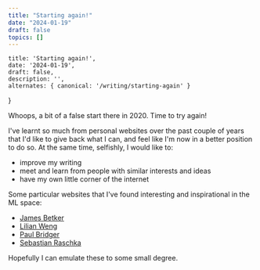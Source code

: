```yaml
---
title: "Starting again!"
date: "2024-01-19"
draft: false
topics: []
---
```


    title: 'Starting again!',
    date: '2024-01-19',
    draft: false,
    description: '',
    alternates: { canonical: '/writing/starting-again' }
}

Whoops, a bit of a false start there in 2020. Time to try again!

I've learnt so much from personal websites over the past couple of years that I'd like to give back what I can, and feel like I'm now in a better position to do so. At the same time, selfishly, I would like to:

- improve my writing
- meet and learn from people with similar interests and ideas
- have my own little corner of the internet

Some particular websites that I've found interesting and inspirational in the ML space:

- [James Betker](https://nonint.com/)
- [Lilian Weng](https://lilianweng.github.io/)
- [Paul Bridger](https://paulbridger.com/)
- [Sebastian Raschka](https://sebastianraschka.com/)

Hopefully I can emulate these to some small degree.

